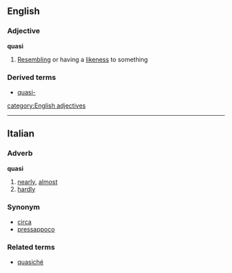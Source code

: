 ==English==
===Adjective===
'''quasi'''
#[[Resembling]] or having a [[likeness]] to something
===Derived terms===
*[[quasi-]]
[[category:English adjectives]]

----

==Italian==
===Adverb===
'''quasi'''

# [[nearly]], [[almost]]
# [[hardly]]

===Synonym===
*[[circa]]
*[[pressappoco]]

===Related terms===
*[[quasiché]]